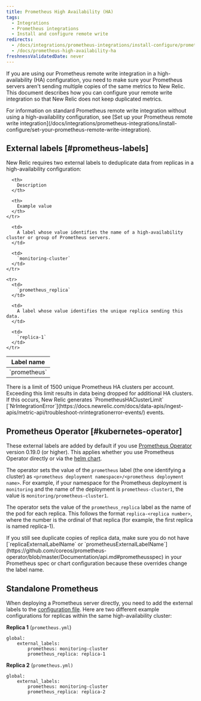 ```yaml
---
title: Prometheus High Availability (HA)
tags:
  - Integrations
  - Prometheus integrations
  - Install and configure remote write
redirects:
  - /docs/integrations/prometheus-integrations/install-configure/prometheus-high-availability-ha
  - /docs/prometheus-high-availability-ha
freshnessValidatedDate: never
---
```


If you are using our Prometheus remote write integration in a high-availability (HA) configuration, you need to make sure your Prometheus servers aren't sending multiple copies of the same metrics to New Relic. This document describes how you can configure your remote write integration so that New Relic does not keep duplicated metrics.

<Callout variant="tip">
  For information on standard Prometheus remote write integration without using a high-availability configuration, see [Set up your Prometheus remote write integration](/docs/integrations/prometheus-integrations/install-configure/set-your-prometheus-remote-write-integration).
</Callout>

## External labels [#prometheus-labels]

New Relic requires two external labels to deduplicate data from replicas in a high-availability configuration:

<table>
  <thead>
    <tr>
      <th>
        Label name
      </th>

      <th>
        Description
      </th>

      <th>
        Example value
      </th>
    </tr>
  </thead>

  <tbody>
    <tr>
      <td>
        `prometheus`
      </td>

      <td>
        A label whose value identifies the name of a high-availability cluster or group of Prometheus servers.
      </td>

      <td>
        `monitoring-cluster`
      </td>
    </tr>

    <tr>
      <td>
        `prometheus_replica`
      </td>

      <td>
        A label whose value identifies the unique replica sending this data.
      </td>

      <td>
        `replica-1`
      </td>
    </tr>
  </tbody>
</table>

<Callout variant="caution">
  There is a limit of 1500 unique Prometheus HA clusters per account. Exceeding this limit results in data being dropped for additional HA clusters. If this occurs, New Relic generates `PrometheusHAClusterLimit` [`NrIntegrationError`](https://docs.newrelic.com/docs/data-apis/ingest-apis/metric-api/troubleshoot-nrintegrationerror-events/) events.
</Callout>

## Prometheus Operator [#kubernetes-operator]

These external labels are added by default if you use [Prometheus Operator](https://github.com/coreos/prometheus-operator) version 0.19.0 (or higher). This applies whether you use Prometheus Operator directly or via the [helm chart](https://hub.helm.sh/charts/stable/prometheus-operator).

The operator sets the value of the `prometheus` label (the one identifying a cluster) as `<prometheus deployment namespace>/<prometheus deployment name>`. For example, if your namespace for the Prometheus deployment is `monitoring` and the name of the deployment is `prometheus-cluster1`, the value is `monitoring/prometheus-cluster1`.

The operator sets the value of the `prometheus_replica` label as the name of the pod for each replica. This follows the format `replica-<replica number>`, where the number is the ordinal of that replica (for example, the first replica is named replica-1).

<Callout variant="tip">
  If you still see duplicate copies of replica data, make sure you do not have [`replicaExternalLabelName` or `prometheusExternalLabelName`](https://github.com/coreos/prometheus-operator/blob/master/Documentation/api.md#prometheusspec) in your Prometheus spec or chart configuration because these overrides change the label name.
</Callout>

## Standalone Prometheus

When deploying a Prometheus server directly, you need to add the external labels to the [configuration file](https://prometheus.io/docs/prometheus/latest/configuration/configuration/). Here are two different example configurations for replicas within the same high-availability cluster:

<DNT>**Replica 1**</DNT> (`prometheus.yml`)

```
global:
	external_labels:
		prometheus: monitoring-cluster
		prometheus_replica: replica-1
```

<DNT>**Replica 2**</DNT> (`prometheus.yml)`

```
global:
	external_labels:
		prometheus: monitoring-cluster
		prometheus_replica: replica-2
```
